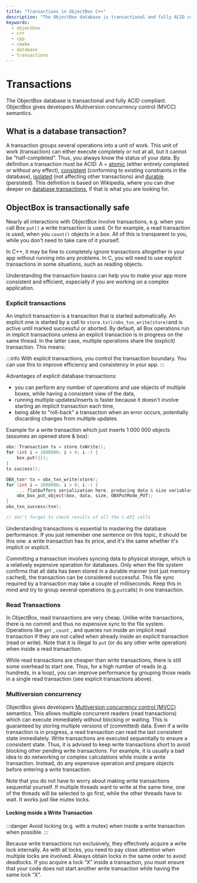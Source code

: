```yaml
---
title: "Transactions in ObjectBox C++"
description: "The ObjectBox database is transactional and fully ACID compliant. ObjectBox gives developers Multiversion concurrency control (MVCC) semantics."
keywords:
  - objectbox
  - c++
  - cpp
  - cmake
  - database
  - transactions
---
```








<TechnicalArticleSchema
  headline="Transactions in ObjectBox C++"
  description="The ObjectBox database is transactional and fully ACID compliant. ObjectBox gives developers Multiversion concurrency control (MVCC) semantics."
  url="https://cpp.objectbox.io/transactions"
  datePublished="2025-07-21"
  dateModified="2025-07-21"
/>

# Transactions

The ObjectBox database is transactional and fully ACID compliant. ObjectBox gives developers Multiversion concurrency control (MVCC) semantics.


## What is a database transaction?

A transaction groups several operations into a unit of work. This unit of work (transaction) can either execute completely or not at all, but it cannot be "half-completed". Thus, you always know the status of your data. By definition a transaction must be ACID: A = [atomic](https://en.wikipedia.org/wiki/Atomicity\_\(database\_systems\)) (either entirely completed or without any effect), [consistent](https://en.wikipedia.org/wiki/Consistency\_\(database\_systems\)) (conforming to existing constraints in the database), [isolated](https://en.wikipedia.org/wiki/Isolation\_\(database\_systems\)) (not affecting other transactions) and [durable](https://en.wikipedia.org/wiki/Durability\_\(database\_systems\)) (persisted). This definition is based on Wikipedia, where you can dive deeper on [database transactions](https://en.wikipedia.org/wiki/Database\_transaction), if that is what you are looking for.&#x20;

## **ObjectBox is transactionally safe**

Nearly all interactions with ObjectBox involve transactions, e.g. when you call Box `put()` a write transaction is used. Or for example, a read transaction is used, when you `count()` objects in a box. All of this is transparent to you, while you don't need to take care of it yourself.

In C++, it may be fine to completely ignore transactions altogether in your app without running into any problems. In C, you will need to use explicit transactions in some situations, such as reading objects.

Understanding the transaction basics can help you to make your app more consistent and efficient, especially if you are working on a complex application.

### Explicit transactions

An implicit transaction is a transaction that is started automatically. An explicit one is started by a call to `store.tx()/obx_txn_write(store)`and is active until marked successful or aborted. By default, all Box operations run in implicit transactions unless an explicit transaction is in progress on the same thread. In the latter case, multiple operations share the (explicit) transaction. This means:

:::info
With explicit transactions, you control the transaction boundary. You can use this to improve efficiency and consistency in your app.
:::

Advantages of explicit database transactions:

* you can perform any number of operations and use objects of multiple boxes, while having a consistent view of the data,
* running multiple updates/inserts is faster because it doesn't involve starting an implicit transaction each time,
* being able to "roll-back" a transaction when an error occurs, potentially discarding changes from multiple updates.

Example for a write transaction which just inserts 1 000 000 objects (assumes an opened store & box):

<Tabs>
<TabItem value="cpp" label="C++">

```cpp
obx::Transaction tx = store.txWrite();
for (int i = 1000000; i > 0; i--) {
    box.put({});
}
tx.success();
```

</TabItem>
<TabItem value="c" label="C">

```c
OBX_txn* tx = obx_txn_write(store);
for (int i = 1000000; i > 0; i--) {
    ... flatbuffers serialization here, producing data & size variables ...
    obx_box_put_object(box, data, size, OBXPutMode_PUT);
}
obx_txn_success(txn); 

// don't forget to check results of all the C-API calls
```

</TabItem>
</Tabs>

Understanding transactions is essential to mastering the database performance. If you just remember one sentence on this topic, it should be this one: a write transaction has its price, and it's the same whether it's implicit or explicit.

Committing a transaction involves syncing data to physical storage, which is a relatively expensive operation for databases. Only when the file system confirms that all data has been stored in a durable manner (not just memory cached), the transaction can be considered successful. This file sync required by a transaction may take a couple of milliseconds. Keep this in mind and try to group several operations (e.g.`put`calls) in one transaction.

### Read Transactions

In ObjectBox, read transactions are very cheap. Unlike write transactions, there is no commit and thus no expensive sync to the file system. Operations like `get` , `count` , and queries run inside an implicit read transaction if they are not called when already inside an explicit transaction (read or write). Note that it is illegal to `put` (or do any other write operation) when inside a read transaction.

While read transactions are cheaper than write transactions, there is still some overhead to start one. Thus, for a high number of reads (e.g. hundreds, in a loop), you can improve performance by grouping those reads in a single read transaction (see explicit transactions above).

### Multiversion concurrency

ObjectBox gives developers [Multiversion concurrency control (MVCC)](https://en.wikipedia.org/wiki/Multiversion\_concurrency\_control) semantics. This allows multiple concurrent readers (read transactions) which can execute immediately without blocking or waiting. This is guaranteed by storing multiple versions of (committed) data. Even if a write transaction is in progress, a read transaction can read the last consistent state immediately. Write transactions are executed sequentially to ensure a consistent state. Thus, it is advised to keep write transactions short to avoid blocking other pending write transactions. For example, it is usually a bad idea to do networking or complex calculations while inside a write transaction. Instead, do any expensive operation and prepare objects before entering a write transaction.

Note that you do not have to worry about making write transactions sequential yourself. If multiple threads want to write at the same time, one of the threads will be selected to go first, while the other threads have to wait. It works just like mutex locks.

#### Locking inside a Write Transaction

:::danger
Avoid locking (e.g. with a mutex) when inside a write transaction when possible.
:::

Because write transactions run exclusively, they effectively acquire a write lock internally. As with all locks, you need to pay close attention when multiple locks are involved. Always obtain locks in the same order to avoid deadlocks. If you acquire a lock “X” inside a transaction, you must ensure that your code does not start another write transaction while having the same lock “X”.